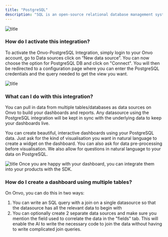 ```yaml
---
title: "PostgreSQL"
description: "SQL is an open-source relational database management system. It is popular for being very beginner friendly and has become one of the most popular database options out there"
---
```


![title](/assets/integrations/postgresql.png)

### How do I activate this integration?

To activate the Onvo-PostgreSQL Integration, simply login to your Onvo account, go to Data sources click on “New data source”. You can now choose the option for PostgreSQL DB and click on "Connect". You will then be redirected to a configuration page where you can enter the PostgreSQL credentials and the query needed to get the view you want.

![title](/assets/integrations/postgresql-1.png)

### What can I do with this integration?

You can pull in data from multiple tables/databases as data sources on Onvo to build your dashboards and reports. Any datasource using the PostgreSQL integration will be kept in sync with the underlying data to keep your dashboards live.

You can create beautiful, interactive dashboards using your PostgreSQL data. Just ask for the kind of visualisation you want in natural language to create a widget on the dashboard. You can also ask for data pre-processing before visualisation. We also allow for questions in natural language to your data on PostgreSQL.

![title](/assets/integrations/common-dashboard.png)
Once you are happy with your dashboard, you can integrate them into your products with the SDK.

### How do I create a dashboard using multiple tables?

On Onvo, you can do this in two ways:

1. You can write an SQL query with a join on a single datasource so that the datasource has all the relevant data to begin with
2. You can optionally create 2 separate data sources and make sure you mention the field used to correlate the data in the "fields" tab. This will enable the AI to write the necessary code to join the data without having to write complicated join queries.

